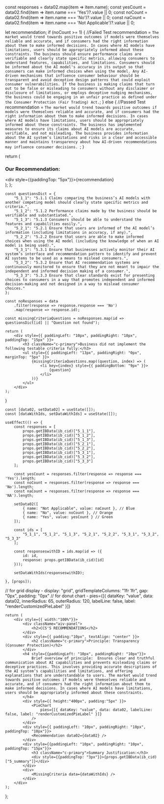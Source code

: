 


  const responses = data02.map(item => item.name);
  const yesCount = data02.find(item => item.name === 'Yes')?.value || 0;
  const noCount = data02.find(item => item.name === 'No')?.value || 0;
  const naCount = data02.find(item => item.name === 'Not Applicable')?.value || 0; 

  let recommendation;
  if (noCount >= 1) {
    //Failed Test
    recommendation = `The market would trend towards positive outcomes if models were themselves reliable and accurate, and if consumers had the right information about them to make informed decisions. In cases where AI models have limitations, users should be appropriately informed about these constraints.
    The business should ensure performance claims are verifiable and clearly state specific metrics, allowing consumers to understand features, capabilities, and limitations. Consumers should be informed about the AI model's accuracy in its output so that consumers can make informed choices when using the model. Any AI-driven mechanisms that influence consumer behaviour should be transparent and avoid deceptive design patterns that could exploit consumer vulnerabilities. If the business is making claims that turn out to be false or misleading to consumers without any disclaimer or disclosure of limitations, or employs deceptive nudging mechanisms, the business could be engaging in an unfair practice as defined under the Consumer Protection (Fair Trading) Act.`;
  } else {
    //Passed Test
    recommendation = `The market would trend towards positive outcomes if models were themselves reliable and accurate, and if consumers had the right information about them to make informed decisions. In cases where AI models have limitations, users should be appropriately informed about these constraints.
    The business has implemented measures to ensure its claims about AI models are accurate, verifiable, and not misleading. The business provides information about the AI system’s limitations and risks in a clear and accessible manner and maintains transparency about how AI-driven recommendations may influence consumer decisions. `;
  }

  return (
    <div className="recommendation">
      <h3 className="c-primary">Our Recommendation:</h3>
      <div style={{paddingTop: "5px"}}>{recommendation}</div>
    </div>
  );
};

    const questionsDict = {
        "5_1_1": "5.1.1 Claims comparing the business’s AI models with another competing model should clearly state specific metrics and criteria.",
        "5_1_2": "5.1.2 Performance claims made by the business should be verifiable and substantiated.",
        "5_1_3": "5.1.3 Consumers should be able to understand the features and capabilities easily.",
        "5_2_1": "5.2.1 Ensure that users are informed of the AI model’s information (including limitations in accuracy, if any).",
        "5_2_2": "5.2.2 Ensure that users are able to make informed choices when using the AI model (including the knowledge of when an AI model is being used).",
        "5_3_1": "5.3.1 Ensure that businesses actively monitor their AI system’s interface and recommendation pattern to identify and prevent AI systems to be used as a means to mislead consumers.",
        "5_3_2": "5.3.2 Ensure that AI recommendation systems are continuously monitored to ensure that they are not meant to impair the independent and informed decision making of a consumer.",
        "5_3_3": "5.3.3 Ensure that clear standards exist for presenting choices to consumers in a way that promotes independent and informed decision-making and not designed in a way to mislead consumer choices."
    };

    const noResponses = data
        .filter(response => response.response === 'No')
        .map(response => response.id);

    const missingCriteriaQuestions = noResponses.map(id => questionsDict[id] || "Question not found");

    return (
        <div style={{ paddingLeft: "10px", paddingRight: "10px", paddingTop: "15px" }}>
            <h3 className="c-primary">Business did not implement the following testable criteria fully:</h3>
            <ul style={{ paddingLeft: "13px", paddingRight: "0px", marginTop: "5px" }}>
                {missingCriteriaQuestions.map((question, index) => (
                    <li key={index} style={{ paddingBottom: "9px" }}>
                        {question}
                    </li>
                ))}
            </ul>
        </div>
    );
}

    const [data02, setData02] = useState([]);
    const [dataWithIds, setDataWithIds] = useState([]);

    useEffect(() => {
        const responses = [
            props.getIBData(ib_cid)["5_1_1"],
            props.getIBData(ib_cid)["5_1_2"],
            props.getIBData(ib_cid)["5_1_3"],
            props.getIBData(ib_cid)["5_2_1"],
            props.getIBData(ib_cid)["5_2_2"],
            props.getIBData(ib_cid)["5_3_1"],
            props.getIBData(ib_cid)["5_3_2"],
            props.getIBData(ib_cid)["5_3_3"]
        ];

        const yesCount = responses.filter(response => response === 'Yes').length;
        const noCount = responses.filter(response => response === 'No').length;
        const naCount = responses.filter(response => response === 'NA').length;

        setData02([
            { name: "Not Applicable", value: naCount }, // Blue
            { name: "No", value: noCount }, // Orange
            { name: "Yes", value: yesCount } // Green
        ]);

        const ids = [
            "5_1_1", "5_1_2", "5_1_3", "5_2_1", "5_2_2", "5_3_1", "5_3_2", "5_3_3"
        ];

        const responseswithID = ids.map(id => ({
            id: id,
            response: props.getIBData(ib_cid)[id]
        }));

        setDataWithIds(responseswithID);

    }, [props]);

// for grid display - display: "grid", gridTemplateColumns: "1fr 1fr", gap: "0px", padding: "0px" 
// for donut chart - pies={[{ dataKey: "value", data: data02, innerRadius: 65, outerRadius: 120, labelLine: false, label: "renderCustomizedPieLabel" }]} 

    return (
        <div style={{ width:"100%"}}>
            <div className="aiv-panel">
                <h2>CCS'S RECOMMENDATIONS</h2>
            </div>
            <div style={{ padding:"10px", textAlign: "center" }}>
                <h2 className="c-primary">Principle: Transparency (Consumer Protection)</h2>
            </div>
            <h4 style={{paddingLeft: "10px", paddingRight: "10px"}}>
                Brief overview of principle:  Ensures clear and truthful communication about AI capabilities and prevents misleading claims or deceptive practices. This involves providing accurate descriptions of the AI system’s capabilities and limitations, and offering explanations that are understandable to users. The market would trend towards positive outcomes if models were themselves reliable and accurate, and if consumers had the right information about them to make informed decisions. In cases where AI models have limitations, users should be appropriately informed about these constraints.
            </h4>
            <div style={{ height:"400px", padding:"5px" }}>
                <PieChart
                    pies={[{ dataKey: "value", data: data02, labelLine: false, label: "renderCustomizedPieLabel" }]} 
                />
            </div>
            <div style={{ paddingLeft: "10px", paddingRight: "10px", paddingTop: "10px"}}>
                <Recommendation data02={data02} />
            </div>
            <div style={{paddingLeft: "10px", paddingRight: "10px", paddingTop: "15px"}}>
                <h3 className="c-primary">Summary Justification:</h3>
                <div style={{paddingTop: "3px"}}>{props.getIBData(ib_cid)["5_summary"]}</div>
            </div>
            <div>
                <MissingCriteria data={dataWithIds} />
            </div>
        </div>
    );
};

